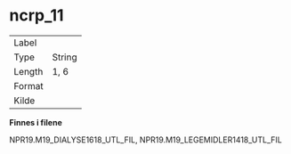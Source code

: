 
# ncrp_11 {-}

| | |
|----|----|
| Label    |  |
| Type     | String |
| Length   | 1, 6    |
| Format   |  |
| Kilde    |   |

**Finnes i filene**

NPR19.M19_DIALYSE1618_UTL_FIL, NPR19.M19_LEGEMIDLER1418_UTL_FIL

